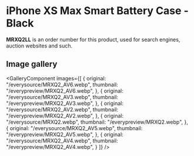 
# iPhone XS Max Smart Battery Case - Black

<Callout type='info' emoji='👉🏻'>**MRXQ2LL** is an order number for this product, used for search engines, auction websites and such.</Callout>

## Image gallery

<GalleryComponent
    images={[
      {
        original: "/everysource/MRXQ2_AV6.webp",
        thumbnail: "/everypreview/MRXQ2_AV6.webp",
      },
      {
        original: "/everysource/MRXQ2_AV3.webp",
        thumbnail: "/everypreview/MRXQ2_AV3.webp",
      },
      {
        original: "/everysource/MRXQ2_AV2.webp",
        thumbnail: "/everypreview/MRXQ2_AV2.webp",
      },
      {
        original: "/everysource/MRXQ2.webp",
        thumbnail: "/everypreview/MRXQ2.webp",
      },
      {
        original: "/everysource/MRXQ2_AV5.webp",
        thumbnail: "/everypreview/MRXQ2_AV5.webp",
      },
      {
        original: "/everysource/MRXQ2_AV4.webp",
        thumbnail: "/everypreview/MRXQ2_AV4.webp",
      }
    ]}
  />
